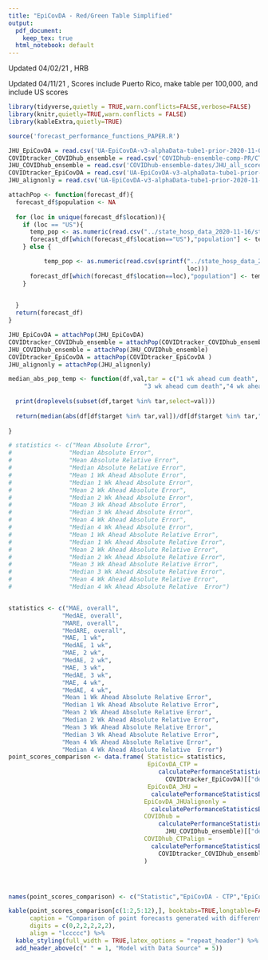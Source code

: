 ```yaml
---
title: "EpiCovDA - Red/Green Table Simplified"
output:
  pdf_document: 
    keep_tex: true
  html_notebook: default
---
```


Updated 04/02/21    \,   HRB

Updated 04/11/21  \, Scores include Puerto Rico, make table per 100,000, and include US scores

```r
library(tidyverse,quietly = TRUE,warn.conflicts=FALSE,verbose=FALSE)
library(knitr,quietly=TRUE,warn.conflicts = FALSE)
library(kableExtra,quietly=TRUE)
```



```r
source('forecast_performance_functions_PAPER.R')

JHU_EpiCovDA = read.csv('UA-EpiCovDA-v3-alphaData-tube1-prior-2020-11-09-JHU-PAPER/JHU_all_scores.csv')
COVIDtracker_COVIDhub_ensemble = read.csv('COVIDhub-ensemble-comp-PR/CTP_all_scores.csv')
JHU_COVIDhub_ensemble = read.csv('COVIDhub-ensemble-dates/JHU_all_scores.csv')
COVIDtracker_EpiCovDA = read.csv('UA-EpiCovDA-v3-alphaData-tube1-prior-2020-11-16-PAPER/CTP_all_scores.csv')
JHU_alignonly = read.csv('UA-EpiCovDA-v3-alphaData-tube1-prior-2020-11-16-alignJHU-PAPER/JHU_all_scores.csv')


```



```r

attachPop <- function(forecast_df){
  forecast_df$population <- NA
  
  for (loc in unique(forecast_df$location)){
    if (loc == "US"){
      temp_pop <- as.numeric(read.csv("../state_hosp_data_2020-11-16/state_popUS.csv"))
      forecast_df[which(forecast_df$location=="US"),"population"] <- temp_pop
    } else {

          temp_pop <- as.numeric(read.csv(sprintf("../state_hosp_data_2020-11-16/state_pop%s.csv",
                                                  loc)))
      forecast_df[which(forecast_df$location==loc),"population"] <- temp_pop
    }

    
  }
  return(forecast_df)
}


```


```r


JHU_EpiCovDA = attachPop(JHU_EpiCovDA)
COVIDtracker_COVIDhub_ensemble = attachPop(COVIDtracker_COVIDhub_ensemble)
JHU_COVIDhub_ensemble = attachPop(JHU_COVIDhub_ensemble)
COVIDtracker_EpiCovDA = attachPop(COVIDtracker_EpiCovDA )
JHU_alignonly = attachPop(JHU_alignonly)


```


```r
median_abs_pop_temp <- function(df,val,tar = c("1 wk ahead cum death", "2 wk ahead cum death",
                                      "3 wk ahead cum death","4 wk ahead cum death")){
  
  print(droplevels(subset(df,target %in% tar,select=val)))
  
  return(median(abs(df[df$target %in% tar,val])/df[df$target %in% tar,"population"]*10^5))
  
}
```




```r


# statistics <- c("Mean Absolute Error",
#                "Median Absolute Error",
#                "Mean Absolute Relative Error",
#                "Median Absolute Relative Error",
#                "Mean 1 Wk Ahead Absolute Error",
#                "Median 1 Wk Ahead Absolute Error",
#                "Mean 2 Wk Ahead Absolute Error",
#                "Median 2 Wk Ahead Absolute Error",
#                "Mean 3 Wk Ahead Absolute Error",
#                "Median 3 Wk Ahead Absolute Error",
#                "Mean 4 Wk Ahead Absolute Error",
#                "Median 4 Wk Ahead Absolute Error",
#                "Mean 1 Wk Ahead Absolute Relative Error",
#                "Median 1 Wk Ahead Absolute Relative Error",
#                "Mean 2 Wk Ahead Absolute Relative Error",
#                "Median 2 Wk Ahead Absolute Relative Error",
#                "Mean 3 Wk Ahead Absolute Relative Error",
#                "Median 3 Wk Ahead Absolute Relative Error",
#                "Mean 4 Wk Ahead Absolute Relative Error",
#                "Median 4 Wk Ahead Absolute Relative  Error")


statistics <- c("MAE, overall",
               "MedAE, overall",
               "MARE, overall",
               "MedARE, overall",
               "MAE, 1 wk",
               "MedAE, 1 wk",
               "MAE, 2 wk",
               "MedAE, 2 wk",
               "MAE, 3 wk",
               "MedAE, 3 wk",
               "MAE, 4 wk",
               "MedAE, 4 wk",
               "Mean 1 Wk Ahead Absolute Relative Error",
               "Median 1 Wk Ahead Absolute Relative Error",
               "Mean 2 Wk Ahead Absolute Relative Error",
               "Median 2 Wk Ahead Absolute Relative Error",
               "Mean 3 Wk Ahead Absolute Relative Error",
               "Median 3 Wk Ahead Absolute Relative Error",
               "Mean 4 Wk Ahead Absolute Relative Error",
               "Median 4 Wk Ahead Absolute Relative  Error")
point_scores_comparison <- data.frame( Statistic= statistics,
                                       EpiCovDA_CTP =
                                          calculatePerformanceStatisticsByPop(
                                            COVIDtracker_EpiCovDA)[["death_stats"]],
                                       EpiCovDA_JHU =
                                        calculatePerformanceStatisticsByPop(JHU_EpiCovDA)[["death_stats"]],
                                      EpiCovDA_JHUalignonly = 
                                        calculatePerformanceStatisticsByPop(JHU_alignonly)[["death_stats"]],
                                      COVIDhub = 
                                          calculatePerformanceStatisticsByPop(
                                            JHU_COVIDhub_ensemble)[["death_stats"]],
                                      COVIDhub_CTPalign =
                                        calculatePerformanceStatisticsByPop(
                                          COVIDtracker_COVIDhub_ensemble)[["death_stats"]]
                                      ) 




names(point_scores_comparison) <- c("Statistic","EpiCovDA - CTP","EpiCovDA - JHU", "EpiCovDA - JHU for alignment only", "COVIDhub Ensemble - as published", "COVIDhub Ensemble - CTP for alignment")


```



```r
kable(point_scores_comparison[c(1:2,5:12),], booktabs=TRUE,longtable=FALSE, row.names = FALSE,
      caption = "Comparison of point forecasts generated with different data sources.",
      digits = c(0,2,2,2,2,2),
      align = "lccccc") %>%
  kable_styling(full_width = TRUE,latex_options = "repeat_header") %>%
  add_header_above(c(" " = 1, "Model with Data Source" = 5))
  
```




